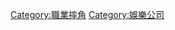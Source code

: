 {{Commons category|Professional wrestling promotions}}

[[Category:職業摔角|Category:職業摔角]]
[[Category:娛樂公司|Category:娛樂公司]]